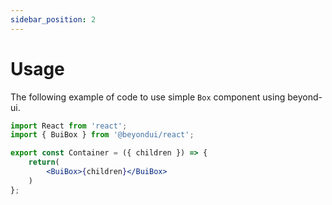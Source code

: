 ```yaml
---
sidebar_position: 2
---
```


# Usage

The following example of code to use simple `Box` component using beyond-ui.

```jsx
import React from 'react';
import { BuiBox } from '@beyondui/react';

export const Container = ({ children }) => {
    return(
        <BuiBox>{children}</BuiBox>
    )
};
```